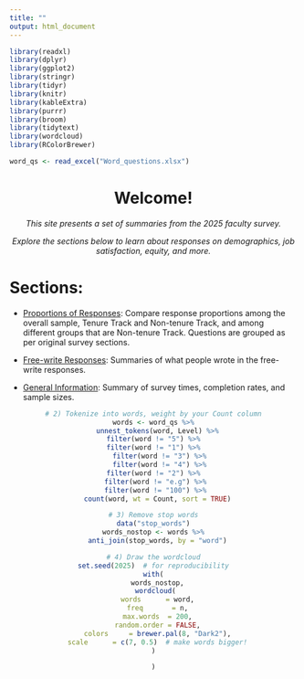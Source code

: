 ```yaml
---
title: ""
output: html_document
---
```


```r
library(readxl)
library(dplyr)
library(ggplot2)
library(stringr)
library(tidyr)
library(knitr)
library(kableExtra)
library(purrr)
library(broom)
library(tidytext)
library(wordcloud)
library(RColorBrewer)
```


```r
word_qs <- read_excel("Word_questions.xlsx")
```


<div style="text-align: center;">
<h1>Welcome!</h1>
</div>


<div style="text-align: center;">

*This site presents a set of summaries from the 2025 faculty survey.*

</div>


<div style="text-align: center;">

*Explore the sections below to learn about responses on demographics, job satisfaction, equity, and more.*

</div>


<div style="text-align: left;">
<h1>Sections:</h1>
</div>

- [Proportions of Responses](proportions.html): Compare response proportions among the overall sample, Tenure Track and Non-tenure Track, and among different groups that are Non-tenure Track. Questions are grouped as per original survey sections. 
    

- [Free-write Responses](free-write.html): Summaries of what people wrote in the free-write responses. 


- [General Information](gen-info.html): Summary of survey times, completion rates, and sample sizes.


<div style="text-align: center;">


```r
# 2) Tokenize into words, weight by your Count column
words <- word_qs %>%
  unnest_tokens(word, Level) %>%
  filter(word != "5") %>%  
  filter(word != "1") %>%  
    filter(word != "3") %>% 
    filter(word != "4") %>% 
  filter(word != "2") %>%  
  filter(word != "e.g") %>% 
  filter(word != "100") %>% 
  count(word, wt = Count, sort = TRUE)

# 3) Remove stop words
data("stop_words")
words_nostop <- words %>%
  anti_join(stop_words, by = "word")

# 4) Draw the wordcloud
set.seed(2025)  # for reproducibility
with(
  words_nostop,
 wordcloud(
  words      = word,
  freq       = n,
  max.words  = 200,
  random.order = FALSE,
  colors     = brewer.pal(8, "Dark2"),
  scale      = c(7, 0.5)  # make words bigger!
)

)
```